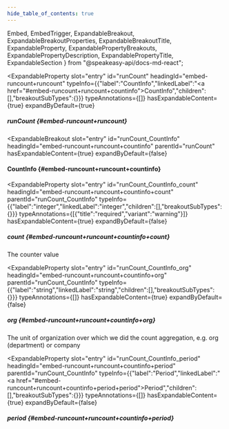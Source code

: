 ```yaml
---
hide_table_of_contents: true
---
```

  Embed,
  EmbedTrigger,
  ExpandableBreakout,
  ExpandableBreakoutProperties,
  ExpandableBreakoutTitle,
  ExpandableProperty,
  ExpandablePropertyBreakouts,
  ExpandablePropertyDescription,
  ExpandablePropertyTitle,
  ExpandableSection
} from "@speakeasy-api/docs-md-react";

<ExpandableSection>

<ExpandableProperty
  slot="entry"
  id="runCount"
  headingId="embed-runcount+runcount"
  typeInfo={{"label":"CountInfo","linkedLabel":"<a href=\"#embed-runcount+runcount+countinfo\">CountInfo</a>","children":[],"breakoutSubTypes":{}}}
  typeAnnotations={[]}
  hasExpandableContent={true}
  expandByDefault={true}
>

<ExpandablePropertyTitle slot="title">

##### runCount \{#embed-runcount+runcount\}

</ExpandablePropertyTitle>

<ExpandablePropertyBreakouts slot="breakouts">

<ExpandableBreakout
  slot="entry"
  id="runCount_CountInfo"
  headingId="embed-runcount+runcount+countinfo"
  parentId="runCount"
  hasExpandableContent={true}
  expandByDefault={false}
>

<ExpandableBreakoutTitle slot="title">

#### CountInfo \{#embed-runcount+runcount+countinfo\}

</ExpandableBreakoutTitle>

<ExpandableBreakoutProperties slot="properties">

<ExpandableProperty
  slot="entry"
  id="runCount_CountInfo_count"
  headingId="embed-runcount+runcount+countinfo+count"
  parentId="runCount_CountInfo"
  typeInfo={{"label":"integer","linkedLabel":"integer","children":[],"breakoutSubTypes":{}}}
  typeAnnotations={[{"title":"required","variant":"warning"}]}
  hasExpandableContent={true}
  expandByDefault={false}
>

<ExpandablePropertyTitle slot="title">

##### count \{#embed-runcount+runcount+countinfo+count\}

</ExpandablePropertyTitle>

<ExpandablePropertyDescription slot="description">

The counter value

</ExpandablePropertyDescription>

</ExpandableProperty>

<ExpandableProperty
  slot="entry"
  id="runCount_CountInfo_org"
  headingId="embed-runcount+runcount+countinfo+org"
  parentId="runCount_CountInfo"
  typeInfo={{"label":"string","linkedLabel":"string","children":[],"breakoutSubTypes":{}}}
  typeAnnotations={[]}
  hasExpandableContent={true}
  expandByDefault={false}
>

<ExpandablePropertyTitle slot="title">

##### org \{#embed-runcount+runcount+countinfo+org\}

</ExpandablePropertyTitle>

<ExpandablePropertyDescription slot="description">

The unit of organization over which we did the count aggregation, e.g. org (department) or company

</ExpandablePropertyDescription>

</ExpandableProperty>

<ExpandableProperty
  slot="entry"
  id="runCount_CountInfo_period"
  headingId="embed-runcount+runcount+countinfo+period"
  parentId="runCount_CountInfo"
  typeInfo={{"label":"Period","linkedLabel":"<a href=\"#embed-runcount+runcount+countinfo+period+period\">Period</a>","children":[],"breakoutSubTypes":{}}}
  typeAnnotations={[]}
  hasExpandableContent={true}
  expandByDefault={false}
>

<ExpandablePropertyTitle slot="title">

##### period \{#embed-runcount+runcount+countinfo+period\}

</ExpandablePropertyTitle>

<Embed slot="embed">

<EmbedTrigger slot="trigger" embedTitle="period" triggerText="View period details">

<Embedperiod />

</EmbedTrigger>

</Embed>

</ExpandableProperty>

</ExpandableBreakoutProperties>

</ExpandableBreakout>

</ExpandablePropertyBreakouts>

</ExpandableProperty>

</ExpandableSection>